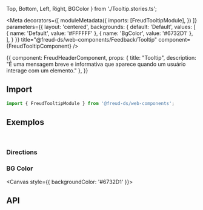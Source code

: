   Top,
  Bottom,
  Left,
  Right,
  BGColor
} from './Tooltip.stories.ts';

<Meta
  decorators={[
    moduleMetadata({
      imports: [FreudTooltipModule],
    })
  ]}
  parameters={{
    layout: 'centered',
    backgrounds: {
      default: 'Default',
      values: [
        { name: 'Default', value: '#FFFFFF' },
        { name: 'BgColor', value: '#6732D1' },
      ],
    }
  }}
title="@freud-ds/web-components/Feedback/Tooltip" component={FreudTooltipComponent} />

<Story name="Storyname-hidden">
  {{
    component: FreudHeaderComponent,
    props: {
      title: "Tooltip",
      description: "É uma mensagem breve e informativa que aparece quando um usuário interage com um elemento."
    },
  }}
</Story>

## <a id="importing"></a>Import

```ts
import { FreudTooltipModule } from '@freud-ds/web-components';
```

## <a id="exemplos"></a>Exemplos
<br />

### Directions
<Canvas>
  <Story story={Top}/>
  <Story story={Bottom}/>
  <Story story={Left}/>
  <Story story={Right}/>
</Canvas>


### BG Color
<Canvas style={{ backgroundColor: '#6732D1' }}>
  <Story story={BGColor}/>
</Canvas>

## <a id="api"></a>API

<ArgsTable of={FreudTooltipComponent} />
